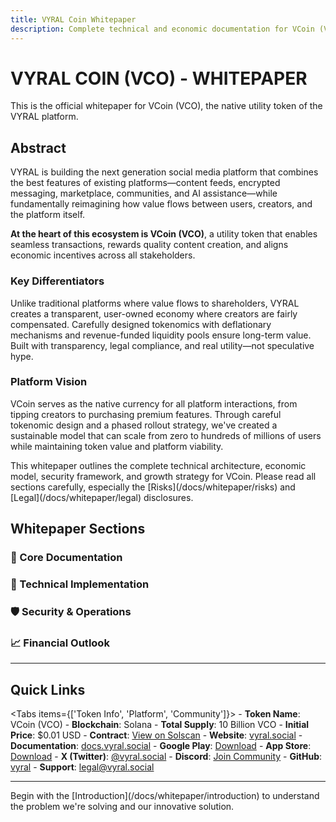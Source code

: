 ```yaml
---
title: VYRAL Coin Whitepaper
description: Complete technical and economic documentation for VCoin (VCO)
---
```



# VYRAL COIN (VCO) - WHITEPAPER

<Callout type="info" title="Version 1.0 | 2025">
  This is the official whitepaper for VCoin (VCO), the native utility token of the VYRAL platform.
</Callout>

## Abstract

VYRAL is building the next generation social media platform that combines the best features of existing platforms—content feeds, encrypted messaging, marketplace, communities, and AI assistance—while fundamentally reimagining how value flows between users, creators, and the platform itself.

**At the heart of this ecosystem is VCoin (VCO)**, a utility token that enables seamless transactions, rewards quality content creation, and aligns economic incentives across all stakeholders.

### Key Differentiators

<Cards>
  <Card title="💰 User-Owned Economy">
    Unlike traditional platforms where value flows to shareholders, VYRAL creates a transparent, user-owned economy where creators are fairly compensated.
  </Card>
  <Card title="📊 Sustainable Tokenomics">
    Carefully designed tokenomics with deflationary mechanisms and revenue-funded liquidity pools ensure long-term value.
  </Card>
  <Card title="⚖️ Regulatory Compliance">
    Built with transparency, legal compliance, and real utility—not speculative hype.
  </Card>
</Cards>

### Platform Vision

VCoin serves as the native currency for all platform interactions, from tipping creators to purchasing premium features. Through careful tokenomic design and a phased rollout strategy, we've created a sustainable model that can scale from zero to hundreds of millions of users while maintaining token value and platform viability.

<Callout type="warn" title="Important Notice">
  This whitepaper outlines the complete technical architecture, economic model, security framework, and growth strategy for VCoin. Please read all sections carefully, especially the [Risks](/docs/whitepaper/risks) and [Legal](/docs/whitepaper/legal) disclosures.
</Callout>

## Whitepaper Sections

### 📖 Core Documentation

<Cards>
  <Card
    title="Introduction"
    href="/docs/whitepaper/introduction"
    description="The problem we're solving, our solution, and platform overview"
  />
  <Card
    title="Token Economics"
    href="/docs/whitepaper/token-economics"
    description="Distribution model, utility, and revenue framework"
  />
  <Card
    title="Liquidity Strategy"
    href="/docs/whitepaper/liquidity-strategy"
    description="Bootstrap plan and decentralized exchange (DEX) launch"
  />
</Cards>

### 🔧 Technical Implementation

<Cards>
  <Card
    title="Smart Contracts"
    href="/docs/whitepaper/smart-contracts"
    description="Technical architecture and contract specifications"
  />
  <Card
    title="User Experience"
    href="/docs/whitepaper/user-experience"
    description="How users earn, spend, and withdraw VCoin"
  />
  <Card
    title="Governance"
    href="/docs/whitepaper/governance"
    description="Community input and platform evolution"
  />
</Cards>

### 🛡️ Security & Operations

<Cards>
  <Card
    title="Security & Compliance"
    href="/docs/whitepaper/security-compliance"
    description="Protection measures and regulatory framework"
  />
  <Card
    title="Roadmap"
    href="/docs/whitepaper/roadmap"
    description="Launch timeline, milestones, and development phases"
  />
</Cards>

### 📈 Financial Outlook

<Cards>
  <Card
    title="Projections"
    href="/docs/whitepaper/projections"
    description="Financial forecasts and growth scenarios"
  />
  <Card
    title="Risks"
    href="/docs/whitepaper/risks"
    description="Important risks, challenges, and mitigation strategies"
  />
  <Card
    title="Legal"
    href="/docs/whitepaper/legal"
    description="Disclaimers, legal specifications, and regulatory notices"
  />
</Cards>

---

## Quick Links

<Tabs items={['Token Info', 'Platform', 'Community']}>
  <Tab value="Token Info">
    - **Token Name**: VCoin (VCO)
    - **Blockchain**: Solana
    - **Total Supply**: 10 Billion VCO
    - **Initial Price**: $0.01 USD
    - **Contract**: [View on Solscan](https://solscan.io/token/0x1f54638b6e759cc990d199ecca52cd6c8fca2c0b)
  </Tab>
  <Tab value="Platform">
    - **Website**: [vyral.social](https://vyral.social)
    - **Documentation**: [docs.vyral.social](https://docs.vyral.social)
    - **Google Play**: [Download](https://play.google.com/store)
    - **App Store**: [Download](https://apps.apple.com)
  </Tab>
  <Tab value="Community">
    - **X (Twitter)**: [@vyral.social](https://x.com/vyral.social)
    - **Discord**: [Join Community](https://discord.gg/vyral)
    - **GitHub**: [vyral](https://github.com/vyral)
    - **Support**: legal@vyral.social
  </Tab>
</Tabs>

---

<Callout title="📚 Start Reading">
  Begin with the [Introduction](/docs/whitepaper/introduction) to understand the problem we're solving and our innovative solution.
</Callout>

